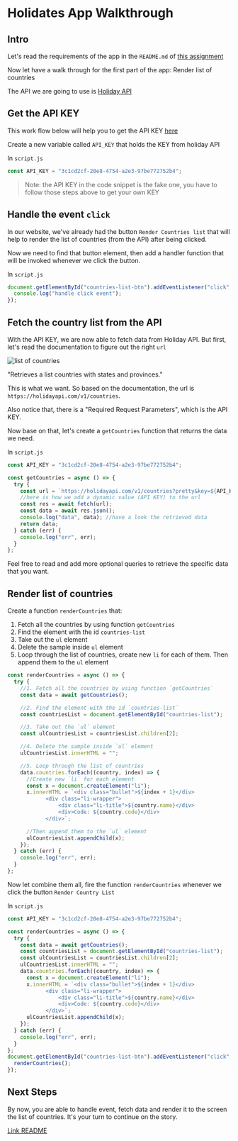 # Holidates App Walkthrough

## Intro

Let's read the requirements of the app in the `README.md` of [this assignment](https://codesandbox.io/s/holidates-m5ryd)

Now let have a walk through for the first part of the app: Render list of countries

The API we are going to use is [Holiday API](https://holidayapi.com/)

## Get the API KEY

This work flow below will help you to get the API KEY [here](https://scribehow.com/shared/Holidayapi_Workflow___pESClYFSimE_s3wy4DfgQ)

Create a new variable called `API_KEY` that holds the KEY from holiday API

In `script.js`

```js
const API_KEY = "3c1cd2cf-20e8-4754-a2e3-97be772752b4";
```

> Note: the API KEY in the code snippet is the fake one, you have to follow those steps above to get your own KEY

## Handle the event `click`

In our website, we've already had the button `Render Countries list` that will help to render the list of countries (from the API) after being clicked.

Now we need to find that button element, then add a handler function that will be invoked whenever we click the button.

In `script.js`

```javascript
document.getElementById("countries-list-btn").addEventListener("click", () => {
  console.log("handle click event");
});
```

## Fetch the country list from the API

With the API KEY, we are now able to fetch data from Holiday API. But first, let's read the documentation to figure out the right `url`

![list of countries](../../assets/wv/m13/holidates-0.png)

"Retrieves a list countries with states and provinces."

This is what we want. So based on the documentation, the url is `https://holidayapi.com/v1/countries`.

Also notice that, there is a "Required Request Parameters", which is the API KEY.

Now base on that, let's create a `getCountries` function that returns the data we need.

In `script.js`

```javascript
const API_KEY = "3c1cd2cf-20e8-4754-a2e3-97be772752b4";

const getCountries = async () => {
  try {
    const url = `https://holidayapi.com/v1/countries?pretty&key=${API_KEY}`;
    //here is how we add a dynamic value (API KEY) to the url
    const res = await fetch(url);
    const data = await res.json();
    console.log("data", data); //have a look the retrieved data
    return data;
  } catch (err) {
    console.log("err", err);
  }
};
```

Feel free to read and add more optional queries to retrieve the specific data that you want.

## Render list of countries

Create a function `renderCountries` that:

1. Fetch all the countries by using function `getCountries`
2. Find the element with the id `countries-list`
3. Take out the `ul` element
4. Delete the sample inside `ul` element
5. Loop through the list of countries, create new `li` for each of them. Then append them to the `ul` element

```javascript
const renderCountries = async () => {
  try {
    //1. Fetch all the countries by using function `getCountries`
    const data = await getCountries();

    //2. Find the element with the id `countries-list`
    const countriesList = document.getElementById("countries-list");

    //3. Take out the `ul` element
    const ulCountriesList = countriesList.children[2];

    //4. Delete the sample inside `ul` element
    ulCountriesList.innerHTML = "";

    //5. Loop through the list of countries
    data.countries.forEach((country, index) => {
      //Create new `li` for each element
      const x = document.createElement("li");
      x.innerHTML = `<div class="bullet">${index + 1}</div>
            <div class="li-wrapper">
                <div class="li-title">${country.name}</div>
                <div>Code: ${country.code}</div>
            </div>`;

      //Then append them to the `ul` element
      ulCountriesList.appendChild(x);
    });
  } catch (err) {
    console.log("err", err);
  }
};
```

Now let combine them all, fire the function `renderCountries` whenever we click the button `Render Country List`

In `script.js`

```javascript
const API_KEY = "3c1cd2cf-20e8-4754-a2e3-97be772752b4";

const renderCountries = async () => {
  try {
    const data = await getCountries();
    const countriesList = document.getElementById("countries-list");
    const ulCountriesList = countriesList.children[2];
    ulCountriesList.innerHTML = "";
    data.countries.forEach((country, index) => {
      const x = document.createElement("li");
      x.innerHTML = `<div class="bullet">${index + 1}</div>
            <div class="li-wrapper">
                <div class="li-title">${country.name}</div>
                <div>Code: ${country.code}</div>
            </div>`;
      ulCountriesList.appendChild(x);
    });
  } catch (err) {
    console.log("err", err);
  }
};
document.getElementById("countries-list-btn").addEventListener("click", () => {
  renderCountries();
});
```

## Next Steps

By now, you are able to handle event, fetch data and render it to the screen the list of countries. It's your turn to continue on the story.

[Link README](https://codesandbox.io/s/holidates-m5ryd)

<br />
<br />
<br />
